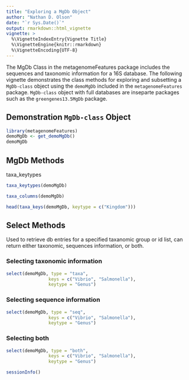 ```yaml
---
title: "Exploring a MgDb Object"
author: "Nathan D. Olson"
date: "`r Sys.Date()`"
output: rmarkdown::html_vignette
vignette: >
  %\VignetteIndexEntry{Vignette Title}
  %\VignetteEngine{knitr::rmarkdown}
  %\VignetteEncoding{UTF-8}
---
```


The MgDb Class in the metagenomeFeatures package includes the sequences and taxonomic information for a 16S database.  The following vignette demonstrates the class methods for exploring and subsetting a `MgDb-class` object using the `demoMgDb` included in the `metagenomeFeatures` package. `MgDb-class` object with full databases are inseparte packages such as the `greengenes13.5MgDb` package.

## Demonstration `MgDb-class` Object
```r
library(metagenomeFeatures)
demoMgDb <- get_demoMgDb()
demoMgDb
```


## MgDb Methods
taxa_keytypes
```r
taxa_keytypes(demoMgDb)
```


```r
taxa_columns(demoMgDb)
```

```r
head(taxa_keys(demoMgDb, keytype = c("Kingdom")))
```


## Select Methods
Used to retrieve db entries for a specified taxanomic group or id list, can return either taxonomic, sequences information, or both. 

### Selecting taxonomic information
```r
select(demoMgDb, type = "taxa",
                keys = c("Vibrio", "Salmonella"),
                keytype = "Genus")
```

### Selecting sequence information
```r
select(demoMgDb, type = "seq",
                keys = c("Vibrio", "Salmonella"),
                keytype = "Genus")
```



### Selecting both
```r
select(demoMgDb, type = "both",
                keys = c("Vibrio", "Salmonella"),
                keytype = "Genus")
```


```r
sessionInfo()
```

